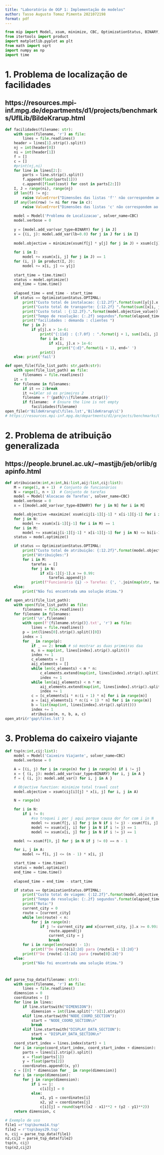 ```yaml
---
title: "Laboratório de OGP 1: Implementação de modelos"
author: Tasso Augusto Tomaz Pimenta 2021072198
format: pdf
---
```

```python
from mip import Model, xsum, minimize, CBC, OptimizationStatus, BINARY, maximize
from itertools import product
import matplotlib.pyplot as plt
from math import sqrt
import numpy as np
import time

```

# 1. Problema de localização de facilidades
## https://resources.mpi-inf.mpg.de/departments/d1/projects/benchmarks/UflLib/BildeKrarup.html
```python
def facilidades(filename: str):
    with open(filename, 'r') as file:
        lines = file.readlines()
    header = lines[1].strip().split()
    nj = int(header[0])
    ni = int(header[1])
    f = []
    c = []
    #print(nj,ni)
    for line in lines[2:]:
        parts = line.strip().split()
        f.append(float(parts[1]))
        c.append([float(cost) for cost in parts[2:]])
    I, J = range(ni), range(nj)
    if len(f) != nj:
        raise ValueError("Dimensões das listas 'f'' não correspondem ao esperado.")
    if any(len(row) != ni for row in c):
        raise ValueError("Dimensões das listas 'c' não correspondem ao esperado.")
    
    model = Model('Problema de Localizacao', solver_name=CBC)
    model.verbose = 0
    
    y = [model.add_var(var_type=BINARY) for j in J]
    x = {(i, j): model.add_var(lb=0.0) for j in J for i in I}
    
    model.objective = minimize(xsum(f[j] * y[j] for j in J) + xsum(c[j][i] * x[i, j] for (i, j) in product(I, J)))
    
    for i in I:
        model += xsum(x[i, j] for j in J) == 1
    for (i, j) in product(I, J):
        model += x[i, j] <= y[j]
    
    start_time = time.time()
    status = model.optimize()
    end_time = time.time()
    
    elapsed_time = end_time - start_time    
    if status == OptimizationStatus.OPTIMAL:
        print("Custo total de instalacao: {:12.2f}".format(sum([y[j].x * f[j] for j in J])))
        print("Custo total de transporte: {:12.2f} ".format(sum([x[i, j].x * c[j][i] for (i, j) in product(I, J)])))
        print("Custo total : {:12.2f}.".format(model.objective_value))
        print("Tempo de resolução: {:.2f} segundos".format(elapsed_time))
        print("facilidades : demanda : clientes ")
        for j in J:
            if y[j].x > 1e-6:
                print("{:11d} : {:7.0f} : ".format(j + 1, sum([x[i, j].x for i in I])), end=' ')
                for i in I:
                    if x[i, j].x > 1e-6:
                        print("{:d}".format(i + 1), end=' ')
                print()
    else: print('fail')
```

```python
def open_file(file_list_path: str,path:str):
    with open(file_list_path) as file:
        filenames = file.readlines()
    it = 0
    for filename in filenames:
        if it == 2:break
        it +=1#ler só os primeiros 2 
        filename = f'{path}\\{filename.strip()}'
        if filename:  # Ensure the line is not empty
            facilidades(filename)
open_file(r'BildeKrarup\C\files.lst','BildeKrarup\\C')
# https://resources.mpi-inf.mpg.de/departments/d1/projects/benchmarks/UflLib/BildeKrarup.html
```
# 2. Problema de atribuição generalizada
## https://people.brunel.ac.uk/~mastjjb/jeb/orlib/gapinfo.html
```python
def atribuicao(m:int,n:int,bi:list,aij:list,cij:list):
    M = range(1, m + 1)  # Conjunto de funcionários
    N = range(1, n + 1)  # Conjunto de tarefas
    model = Model('Alocacao de Tarefas', solver_name=CBC)
    model.verbose = 0
    x = [[model.add_var(var_type=BINARY) for j in N] for i in M]

    model.objective =maximize( xsum(cij[i-1][j-1] * x[i-1][j-1] for i in M for j in N))
    for j in N:
        model += xsum(x[i-1][j-1] for i in M) == 1
    for i in M:
        model += xsum(aij[i-1][j-1] * x[i-1][j-1] for j in N) <= bi[i-1]
    status = model.optimize()

    if status == OptimizationStatus.OPTIMAL:
        print("Custo total de atribuição: {:12.2f}".format(model.objective_value))
        print("Atribuições:")
        for i in M:
            tarefas = []
            for j in N:
                if x[i-1][j-1].x >= 0.99:  
                    tarefas.append(j)
            print(f"Funcionário {i} -> Tarefas: {', '.join(map(str, tarefas))}")
    else:
        print("Não foi encontrada uma solução ótima.")
```
```python
def open_atri(file_list_path):
    with open(file_list_path) as file:
        filenames = file.readlines()
    for filename in filenames:
        print('\n',filename)
        with open(f'{filename.strip()}.txt', 'r') as file:
            lines = file.readlines()
        p = int(lines[0].strip().split()[0])
        index = 1
        for _ in range(p):
            if _ == 2: break # só mostrar as duas primeiras daa
            m, n = map(int, lines[index].strip().split())
            index += 1
            c_elements = []
            aij_elements = []
            while len(c_elements) < m * n:
                c_elements.extend(map(int, lines[index].strip().split()))
                index += 1
            while len(aij_elements) < n * m:
                aij_elements.extend(map(int, lines[index].strip().split()))
                index += 1
            c = [c_elements[i * n:(i + 1) * n] for i in range(m)]
            a = [aij_elements[i * n:(i + 1) * n] for i in range(m)]
            b = list(map(int, lines[index].strip().split()))
            index += 1
            atribuicao(m, n, b, a, c)
open_atri(r'gap\files.lst')
```
# 3. Problema do caixeiro viajante\n
```python
def tsp(n:int,cij:list):
    model = Model('Caixeiro Viajante', solver_name=CBC)
    model.verbose = 0

    A = [(i, j) for i in range(n) for j in range(n) if i != j]
    x = { (i, j): model.add_var(var_type=BINARY) for i, j in A }
    f = { (i, j): model.add_var() for i, j in A }

    # Objective function: minimize total travel cost
    model.objective = xsum(cij[i][j] * x[i, j] for i, j in A)

    N = range(n)  

    for i in N:
        if i != 0:
            #so troquei i por j aqui porque causa dor for com i in N
            model += xsum(f[j, i] for j in N if i != j) - xsum(f[i, j] for j in N if i != j) == 1
            model += xsum(x[j, i] for j in N if i != j) == 1
            model += xsum(x[i, j] for j in N if i != j) == 1

    model += xsum(f[0, j] for j in N if j != 0) == n - 1

    for i, j in A:
        model += f[i, j] <= (n - 1) * x[i, j]

    start_time = time.time()
    status = model.optimize()
    end_time = time.time()
    
    elapsed_time = end_time - start_time    

    if status == OptimizationStatus.OPTIMAL:
        print("Custo total de viagem: {:12.2f}".format(model.objective_value))
        print("Tempo de resolução: {:.2f} segundos".format(elapsed_time))
        print("Rota:")
        current_city = 0
        route = [current_city]
        while len(route) < n:
            for j in range(n):
                if j != current_city and x[current_city, j].x >= 0.99:
                    route.append(j)
                    current_city = j
                    break
        for i in range(len(route) - 1):
            print(f"De {route[i]:2d} para {route[i + 1]:2d}")
        print(f"De {route[-1]:2d} para {route[0]:2d}")
    else:
        print("Não foi encontrada uma solução ótima.")
```
#
```python

def parse_tsp_data(filename: str):
    with open(filename, 'r') as file:
        lines = file.readlines()
    dimension = 0
    coordinates = []
    for line in lines:
        if line.startswith("DIMENSION"):
            dimension = int(line.split(":")[1].strip())
        elif line.startswith("NODE_COORD_SECTION"):
            start = "NODE_COORD_SECTION\n"
            break 
        elif line.startswith("DISPLAY_DATA_SECTION"):
            start = "DISPLAY_DATA_SECTION\n"
            break
    coord_start_index = lines.index(start) + 1
    for i in range(coord_start_index, coord_start_index + dimension):
        parts = lines[i].strip().split()
        x = float(parts[1])
        y = float(parts[2])
        coordinates.append((x, y))
    c = [[0] * dimension for _ in range(dimension)]
    for i in range(dimension):
        for j in range(dimension):
            if i == j:
                c[i][j] = 0
            else:
                x1, y1 = coordinates[i]
                x2, y2 = coordinates[j]
                c[i][j] = round(sqrt((x2 - x1)**2 + (y2 - y1)**2))
    return dimension, c

# Exemplo de uso
file1 =r'tsp\burma14.tsp'
file2 = r'tsp\bays29.tsp'
n, cij = parse_tsp_data(file1)
n2,cij2 = parse_tsp_data(file2)
tsp(n, cij)
tsp(n2,cij2)
```